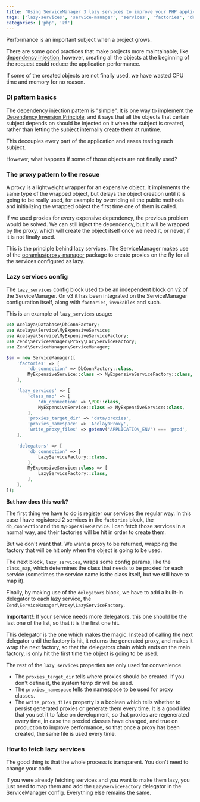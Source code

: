 ```yaml
---
title: 'Using ServiceManager 3 lazy services to improve your PHP application performance'
tags: ['lazy-services', 'service-manager', 'services', 'factories', 'delegators', 'zf3']
categories: ['php', 'zf']
---
```


Performance is an important subject when a project grows.

There are some good practices that make projects more maintainable, like [dependency injection](https://en.wikipedia.org/wiki/Dependency_injection), however, creating all the objects at the beginning of the request could reduce the application performance.

If some of the created objects are not finally used, we have wasted CPU time and memory for no reason.

### DI pattern basics

The dependency injection pattern is "simple". It is one way to implement the [Dependency Inversion Principle](https://en.wikipedia.org/wiki/Dependency_inversion_principle), and it says that all the objects that certain subject depends on should be injected on it when the subject is created, rather than letting the subject internally create them at runtime.

This decouples every part of the application and eases testing each subject.

However, what happens if some of those objects are not finally used?

### The proxy pattern to the rescue

A proxy is a lightweight wrapper for an expensive object. It implements the same type of the wrapped object, but delays the object creation until it is going to be really used, for example by overriding all the public methods and initializing the wrapped object the first time one of them is called.

If we used proxies for every expensive dependency, the previous problem would be solved. We can still inject the dependency, but it will be wrapped by the proxy, which will create the object itself once we need it, or never, if it is not finally used.

This is the principle behind lazy services. The ServiceManager makes use of the [ocramius/proxy-manager](https://github.com/Ocramius/ProxyManager) package to create proxies on the fly for all the services configured as lazy.

### Lazy services config

The `lazy_services` config block used to be an independent block on v2 of the ServiceManager. On v3 it has been integrated on the ServiceManager configuration itself, along with `factories`, `invokables` and such.

This is an example of `lazy_services` usage:

```php
use Acelaya\Database\DbConnFactory;
use Acelaya\Service\MyExpensiveService;
use Acelaya\Service\MyExpensiveServiceFactory;
use Zend\ServiceManager\Proxy\LazyServiceFactory;
use Zend\ServiceManager\ServiceManager;

$sm = new ServiceManager([
    'factories' => [
        'db_connection' => DbConnFactory::class,
        MyExpensiveService::class => MyExpensiveServiceFactory::class,
    ],

    'lazy_services' => [
        'class_map' => [
            'db_connection' => \PDO::class,
            MyExpensiveService::class => MyExpensiveService::class,
        ],
        'proxies_target_dir' => 'data/proxies',
        'proxies_namespace' => 'AcelayaProxy',
        'write_proxy_files' => getenv('APPLICATION_ENV') === 'prod',
    ],

    'delegators' => [
        'db_connection' => [
            LazyServiceFactory::class,
        ],
        MyExpensiveService::class => [
            LazyServiceFactory::class,
        ],
    ],
]);
```

**But how does this work?**

The first thing we have to do is register our services the regular way. In this case I have registered 2 services in the `factories` block, the `db_connection`and the `MyExpensiveService`. I can fetch those services in a normal way, and their factories will be hit in order to create them.

But we don't want that. We want a proxy to be returned, wrapping the factory that will be hit only when the object is going to be used.

The next block, `lazy_services`, wraps some config params, like the `class_map`, which determines the class that needs to be proxied for each service (sometimes the service name is the class itself, but we still have to map it).

Finally, by making use of the `delegators` block, we have to add a built-in delegator to each lazy service, the `Zend\ServiceManager\Proxy\LazyServiceFactory`.

**Important!**: If your service needs more delegators, this one should be the last one of the list, so that it is the first one hit.

This delegator is the one which makes the magic. Instead of calling the next delegator until the factory is hit, it returns the generated proxy, and makes it wrap the next factory, so that the delegators chain which ends on the main factory, is only hit the first time the object is going to be used.

The rest of the `lazy_services` properties are only used for convenience.

* The `proxies_target_dir` tells where proxies should be created. If you don't define it, the system temp dir will be used.
* The `proxies_namespace` tells the namespace to be used for proxy classes.
* The `write_proxy_files` property is a boolean which tells whether to persist generated proxies or generate them every time. It is a good idea that you set it to false on development, so that proxies are regenerated every time, in case the proxied classes have changed, and true on production to improve performance, so that once a proxy has been created, the same file is used every time.

### How to fetch lazy services

The good thing is that the whole process is transparent. You don't need to change your code.

If you were already fetching services and you want to make them lazy, you just need to map them and add the `LazyServiceFactory` delegator in the ServiceManager config. Everything else remains the same.
